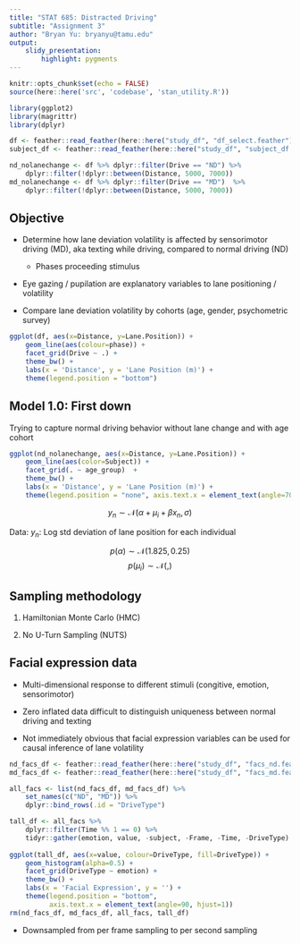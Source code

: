 ```yaml
---
title: "STAT 685: Distracted Driving"
subtitle: "Assignment 3"
author: "Bryan Yu: bryanyu@tamu.edu"
output: 
    slidy_presentation:
        highlight: pygments
---
```


```r
knitr::opts_chunk$set(echo = FALSE)
source(here::here('src', 'codebase', 'stan_utility.R'))
```

```r
library(ggplot2)
library(magrittr)
library(dplyr)

df <- feather::read_feather(here::here("study_df", "df_select.feather"))
subject_df <- feather::read_feather(here::here("study_df", "subject_df.feather"))

nd_nolanechange <- df %>% dplyr::filter(Drive == "ND") %>% 
    dplyr::filter(!dplyr::between(Distance, 5000, 7000))
md_nolanechange <- df %>% dplyr::filter(Drive == "MD")  %>%
    dplyr::filter(!dplyr::between(Distance, 5000, 7000))
```

## Objective

- Determine how lane deviation volatility is affected by sensorimotor driving (MD), aka texting while driving, compared to normal driving (ND)
    - Phases proceeding stimulus

- Eye gazing / pupilation are explanatory variables to lane positioning / volatility

- Compare lane deviation volatility by cohorts (age, gender, psychometric survey)

```r
ggplot(df, aes(x=Distance, y=Lane.Position)) +
    geom_line(aes(colour=phase)) +
    facet_grid(Drive ~ .) +
    theme_bw() +
    labs(x = 'Distance', y = 'Lane Position (m)') +
    theme(legend.position = "bottom")
```

## Model 1.0: First down

Trying to capture normal driving behavior without lane change and with age cohort

```r
ggplot(nd_nolanechange, aes(x=Distance, y=Lane.Position)) + 
    geom_line(aes(color=Subject)) +
    facet_grid(. ~ age_group)  +
    theme_bw() +
    labs(x = 'Distance', y = 'Lane Position (m)') +
    theme(legend.position = "none", axis.text.x = element_text(angle=70, hjust=1))
```


$$y_n \sim \mathcal{N}(\alpha + \mu_{i} + \beta x_{n}, \sigma)$$

Data: $y_n$: Log std deviation of lane position for each individual

$$p(\alpha) \sim \mathcal{N}(1.825, 0.25)$$
$$p(\mu_i) \sim \mathcal{N}(, )$$

## Sampling methodology

1. Hamiltonian Monte Carlo (HMC)

2. No U-Turn Sampling (NUTS)

## Facial expression data

- Multi-dimensional response to different stimuli (congitive, emotion, sensorimotor)

- Zero inflated data difficult to distinguish uniqueness between normal driving and texting

- Not immediately obvious that facial expression variables can be used for causal inference of lane volatility 

```r
nd_facs_df <- feather::read_feather(here::here("study_df", "facs_nd.feather"))
md_facs_df <- feather::read_feather(here::here("study_df", "facs_md.feather"))

all_facs <- list(nd_facs_df, md_facs_df) %>%
    set_names(c("ND", "MD")) %>%
    dplyr::bind_rows(.id = "DriveType")

tall_df <- all_facs %>% 
    dplyr::filter(Time %% 1 == 0) %>%
    tidyr::gather(emotion, value, -subject, -Frame, -Time, -DriveType)
    
ggplot(tall_df, aes(x=value, colour=DriveType, fill=DriveType)) +
    geom_histogram(alpha=0.5) +
    facet_grid(DriveType ~ emotion) +
    theme_bw() +
    labs(x = 'Facial Expression', y = '') +
    theme(legend.position = "bottom",
          axis.text.x = element_text(angle=90, hjust=1))
rm(nd_facs_df, md_facs_df, all_facs, tall_df)
```

* Downsampled from per frame sampling to per second sampling
